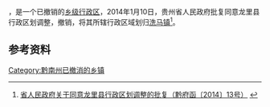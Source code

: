 '''{{PAGENAMEBASE}}'''，是{{PRC admin/fullname|52/27/30}}一个已撤销的[[乡级行政区|乡级行政区]]，2014年1月10日，贵州省人民政府批复同意龙里县行政区划调整，撤销{{PAGENAMEBASE}}，将其所辖行政区域划归[[洗马镇_(龙里县)|洗马镇]]<ref>[http://www.gzgov.gov.cn/xxgk/jbxxgk/fgwj/zfwj/qfh/201507/t20150703_298188.html 省人民政府关于同意龙里县行政区划调整的批复（黔府函〔2014〕13号）] {{webarchive|url=https://web.archive.org/web/20170831215559/http://www.gzgov.gov.cn/xxgk/jbxxgk/fgwj/zfwj/qfh/201507/t20150703_298188.html |date=2017-08-31 }}</ref>。

== 参考资料 ==

{{reflist}}

{{行政区划小作品}}

[[Category:黔南州已撤消的乡镇|Category:黔南州已撤消的乡镇]]